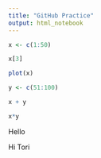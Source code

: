 ```yaml
---
title: "GitHub Practice"
output: html_notebook
---
```


```r
x <- c(1:50)

x[3]

plot(x)

y <- c(51:100)

x + y 

x*y
```

Hello

Hi Tori
